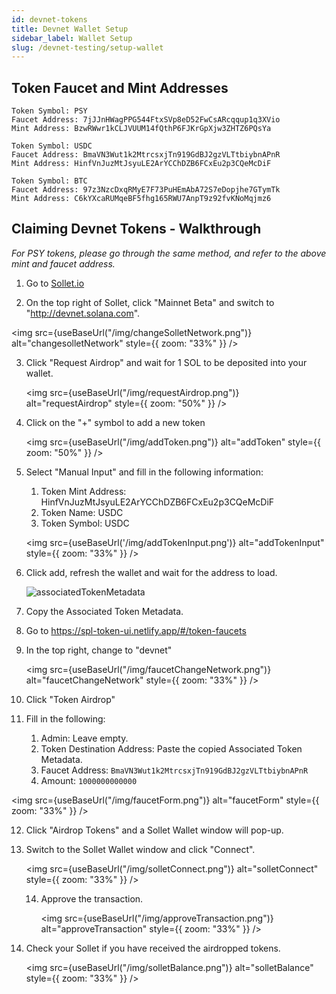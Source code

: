 ```yaml
---
id: devnet-tokens
title: Devnet Wallet Setup
sidebar_label: Wallet Setup
slug: /devnet-testing/setup-wallet
---
```



## Token Faucet and Mint Addresses

```
Token Symbol: PSY
Faucet Address: 7jJJnHWagPPG544FtxSVp8eD52FwCsARcqqup1q3XVio
Mint Address: BzwRWwr1kCLJVUUM14fQthP6FJKrGpXjw3ZHTZ6PQsYa
```

```
Token Symbol: USDC
Faucet Address: BmaVN3Wut1k2MtrcsxjTn919GdBJ2gzVLTtbiybnAPnR
Mint Address: HinfVnJuzMtJsyuLE2ArYCChDZB6FCxEu2p3CQeMcDiF
```

```
Token Symbol: BTC
Faucet Address: 97z3NzcDxqRMyE7F73PuHEmAbA72S7eDopjhe7GTymTk
Mint Address: C6kYXcaRUMqeBF5fhg165RWU7AnpT9z92fvKNoMqjmz6
```

## Claiming Devnet Tokens - Walkthrough

_For PSY tokens, please go through the same method, and refer to the above mint and faucet address._

1. Go to [Sollet.io](http://sollet.io/)

2. On the top right of Sollet, click "Mainnet Beta" and switch to "http://devnet.solana.com".

<img
  src={useBaseUrl("/img/changeSolletNetwork.png")}
  alt="changesolletNetwork"
  style={{ zoom: "33%" }}
/>

3. Click "Request Airdrop" and wait for 1 SOL to be deposited into your wallet.

   <img
     src={useBaseUrl("/img/requestAirdrop.png")}
     alt="requestAirdrop"
     style={{ zoom: "50%" }}
   />

4. Click on the "+" symbol to add a new token

   <img
     src={useBaseUrl("/img/addToken.png")}
     alt="addToken"
     style={{ zoom: "50%" }}
   />

5. Select "Manual Input" and fill in the following information:

   1. Token Mint Address: HinfVnJuzMtJsyuLE2ArYCChDZB6FCxEu2p3CQeMcDiF
   2. Token Name: USDC
   3. Token Symbol: USDC

   <img
     src={useBaseUrl('/img/addTokenInput.png')}
     alt="addTokenInput"
     style={{ zoom: "33%" }}
   />

6. Click add, refresh the wallet and wait for the address to load.

   ![associatedTokenMetadata](../static/img/associatedTokenMetadata.png)

7. Copy the Associated Token Metadata.

8. Go to https://spl-token-ui.netlify.app/#/token-faucets

9. In the top right, change to "devnet"

   <img
     src={useBaseUrl("/img/faucetChangeNetwork.png")}
     alt="faucetChangeNetwork"
     style={{ zoom: "33%" }}
   />

10. Click "Token Airdrop"

11. Fill in the following:

    1. Admin: Leave empty.
    2. Token Destination Address: Paste the copied Associated Token Metadata.
    3. Faucet Address: `BmaVN3Wut1k2MtrcsxjTn919GdBJ2gzVLTtbiybnAPnR`
    4. Amount: `1000000000000`

<img
  src={useBaseUrl("/img/faucetForm.png")}
  alt="faucetForm"
  style={{ zoom: "33%" }}
/>

12. Click "Airdrop Tokens" and a Sollet Wallet window will pop-up.

13. Switch to the Sollet Wallet window and click "Connect".

    <img
      src={useBaseUrl("/img/solletConnect.png")}
      alt="solletConnect"
      style={{ zoom: "33%" }}
    />

    14. Approve the transaction.

        <img
          src={useBaseUrl("/img/approveTransaction.png")}
          alt="approveTransaction"
          style={{ zoom: "33%" }}
        />

14. Check your Sollet if you have received the airdropped tokens.

    <img
      src={useBaseUrl("/img/solletBalance.png")}
      alt="solletBalance"
      style={{ zoom: "33%" }}
    />
